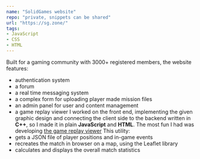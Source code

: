 ```yaml
---
name: "SolidGames website"
repo: "private, snippets can be shared"
url: "https://sg.zone/"
tags:
- JavaScript
- CSS
- HTML
---
```

Built for a gaming community with 3000+ registered members, the website features:
- authentication system
- a forum
- a real time messaging system
- a complex form for uploading player made mission files
- an admin panel for user and content management
- a game replay viewer
I worked on the front end, implementing the given graphic design and connecting the client side to the backend written in **C++**, so I made it in plain **JavaScript** and **HTML**.
The most fun I had was developing [the game replay viewer](https://sg.zone/replays/1705087203)
This utility:
- gets a JSON file of player positions and in-game events
- recreates the match in browser on a map, using the Leaflet library
- calculates and displays the overall match statistics